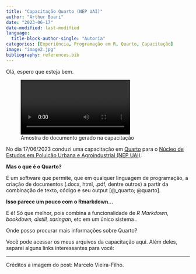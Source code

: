 ```yaml
---
title: "Capacitação Quarto (NEP UAI)"
author: "Arthur Boari"
date: "2023-06-17"
date-modified: last-modified
language: 
  title-block-author-single: "Autoria"
categories: [Experiência, Programação em R, Quarto, Capacitação]
image: "image2.jpg"
bibliography: references.bib
---
```


Olá, espero que esteja bem.

![Amostra do documento gerado na capacitação](ezgif.com-crop.mp4){fig-align="center"}

No dia 17/06/2023 conduzi uma capacitação em [Quarto](https://quarto.org/) para o [Núcleo de Estudos em Poluição Urbana e Agroindustrial (NEP UAI)](https://sites.google.com/ufla.br/nepuai).

**Mas o que é o Quarto?**

É um software que permite, que em qualquer linguagem de programação, a criação de documentos (.docx, html, .pdf, dentre outros) a partir da combinação de texto, código e seu output [@_quarto; @quarto].

**Isso parece um pouco com o Rmarkdown...**

E é! Só que melhor, pois combina a funcionalidade de *R Markdown, bookdown, distill, xaringan*, etc em um único sistema .

Onde posso procurar mais informações sobre Quarto?

Você pode acessar os meus arquivos da capacitação aqui. Além deles, separei alguns links interessantes para você:

------------------------------------------------------------------------

Créditos a imagem do post: Marcelo Vieira-Filho.
